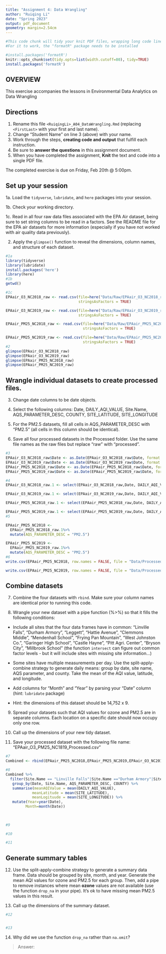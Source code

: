 ```yaml
---
title: "Assignment 4: Data Wrangling"
author: "Ruiqing Li"
date: "Spring 2023"
output: pdf_document
geometry: margin=2.54cm
---
```


```r
#This code chunk will tidy your knit PDF files, wrapping long code lines
#For it to work, the "formatR" package needs to be installed

#install.packages('formatR')
knitr::opts_chunk$set(tidy.opts=list(width.cutoff=80), tidy=TRUE)
install.packages('formatR')
```


## OVERVIEW

This exercise accompanies the lessons in Environmental Data Analytics on Data Wrangling 

## Directions

1.  Rename this file `<RuiqingLi>_A04_DataWrangling.Rmd` (replacing `<FirstLast>` with your first and last name).
2. Change "Student Name" on line 3 (above) with your name.
3. Work through the steps, **creating code and output** that fulfill each instruction.
4. Be sure to **answer the questions** in this assignment document.
5. When you have completed the assignment, **Knit** the text and code into a single PDF file.

The completed exercise is due on Friday, Feb 20th @ 5:00pm.

## Set up your session 

1a. Load the `tidyverse`,  `lubridate`, and `here` packages into your session.

1b. Check your working directory.

1c. Read in all four raw data files associated with the EPA Air dataset, being sure to set string columns to be read in a factors. See the README file for the EPA air datasets for more information (especially if you have not worked with air quality data previously). 

2. Apply the `glimpse()` function to reveal the dimensions, column names, and structure of each dataset. 

```r
#1a 
library(tidyverse)
library(lubridate)
install.packages('here')
library(here)
#1b 
getwd()
```

```r
#1c 
EPAair_O3_NC2018_raw <- read.csv(file=here("Data/Raw/EPAair_O3_NC2018_raw.csv"),
                                 stringsAsFactors = TRUE)

EPAair_O3_NC2019_raw <- read.csv(file=here("Data/Raw/EPAair_O3_NC2019_raw.csv"),
                                 stringsAsFactors = TRUE)

EPAair_PM25_NC2018_raw <- read.csv(file=here("Data/Raw/EPAair_PM25_NC2018_raw.csv"),
                                   stringsAsFactors = TRUE)

EPAair_PM25_NC2019_raw <- read.csv(file=here("Data/Raw/EPAair_PM25_NC2019_raw.csv"),
                                   stringsAsFactors = TRUE)
#2 
glimpse(EPAair_O3_NC2018_raw)
glimpse(EPAair_O3_NC2019_raw)
glimpse(EPAair_PM25_NC2018_raw)
glimpse(EPAair_PM25_NC2019_raw)
```


## Wrangle individual datasets to create processed files.

3. Change date columns to be date objects.

4. Select the following columns: Date, DAILY_AQI_VALUE, Site.Name, AQS_PARAMETER_DESC, COUNTY, SITE_LATITUDE, SITE_LONGITUDE

5. For the PM2.5 datasets, fill all cells in AQS_PARAMETER_DESC with "PM2.5" (all cells in this column should be identical).

6. Save all four processed datasets in the Processed folder. Use the same file names as the raw files but replace "raw" with "processed".

```r
#3
EPAair_O3_NC2018_raw$Date <- as.Date(EPAair_O3_NC2018_raw$Date, format = "%m/%d/%Y")
EPAair_O3_NC2019_raw$Date <- as.Date(EPAair_O3_NC2019_raw$Date, format = "%m/%d/%Y")
EPAair_PM25_NC2018_raw$Date <- as.Date(EPAair_PM25_NC2018_raw$Date, format = "%m/%d/%Y")
EPAair_PM25_NC2019_raw$Date <- as.Date(EPAair_PM25_NC2019_raw$Date, format = "%m/%d/%Y")
```

```r
#4
EPAair_O3_NC2018_raw.1 <- select(EPAair_O3_NC2018_raw,Date, DAILY_AQI_VALUE, Site.Name, AQS_PARAMETER_DESC, COUNTY, SITE_LATITUDE, SITE_LONGITUDE)

EPAair_O3_NC2019_raw.1 <- select(EPAair_O3_NC2019_raw,Date, DAILY_AQI_VALUE, Site.Name, AQS_PARAMETER_DESC, COUNTY, SITE_LATITUDE, SITE_LONGITUDE)

EPAair_PM25_NC2018_raw.1 <- select(EPAair_PM25_NC2018_raw,Date, DAILY_AQI_VALUE, Site.Name, AQS_PARAMETER_DESC, COUNTY, SITE_LATITUDE, SITE_LONGITUDE)

EPAair_PM25_NC2019_raw.1 <- select(EPAair_PM25_NC2019_raw,Date, DAILY_AQI_VALUE, Site.Name, AQS_PARAMETER_DESC, COUNTY, SITE_LATITUDE, SITE_LONGITUDE)
#5

EPAair_PM25_NC2018 <-
  EPAair_PM25_NC2018_raw.1%>%
  mutate(AQS_PARAMETER_DESC = "PM2.5")

EPAair_PM25_NC2019 <-
  EPAair_PM25_NC2019_raw.1%>%
  mutate(AQS_PARAMETER_DESC = "PM2.5")
#6
write.csv(EPAair_PM25_NC2018, row.names = FALSE, file = "Data/Processed/EPAair_PM25_NC2018_Processed.csv")

write.csv(EPAair_PM25_NC2019, row.names = FALSE, file = "Data/Processed/EPAair_PM25_NC2019_Processed.csv")
```


## Combine datasets

7. Combine the four datasets with `rbind`. Make sure your column names are identical prior to running this code.

8. Wrangle your new dataset with a pipe function (%>%) so that it fills the following conditions: 

  * Include all sites that the four data frames have in common: "Linville Falls", "Durham Armory", "Leggett", "Hattie Avenue", "Clemmons Middle", "Mendenhall School", "Frying Pan Mountain", "West Johnston Co.", "Garinger High School", "Castle Hayne", "Pitt Agri. Center", "Bryson City", "Millbrook School" (the function `intersect` can figure out common factor levels - but it will include sites with missing site information...) 

  * Some sites have multiple measurements per day. Use the split-apply-combine strategy to generate daily means: group by date, site name, AQS parameter, and county. Take the mean of the AQI value, latitude, and longitude.
  
  * Add columns for "Month" and "Year" by parsing your "Date" column (hint: `lubridate` package)
  
  * Hint: the dimensions of this dataset should be 14,752 x 9.

9. Spread your datasets such that AQI values for ozone and PM2.5 are in separate columns. Each location on a specific date should now occupy only one row.

10. Call up the dimensions of your new tidy dataset.

11. Save your processed dataset with the following file name: "EPAair_O3_PM25_NC1819_Processed.csv"

```r
#7 
Combined <- rbind(EPAair_PM25_NC2018,EPAair_PM25_NC2019,EPAair_O3_NC2019_raw.1,EPAair_O3_NC2018_raw.1)

#8 
Combined %>% 
  filter(Site.Name == "Linville Falls"|Site.Name =="Durham Armory"|Site.Name =="Leggett"| Site.Name =="Hattie Avenue"| Site.Name =="Clemmons Middle"| Site.Name =="Mendenhall School"| Site.Name =="Frying Pan Mountain"| Site.Name =="West Johnston Co."| Site.Name =="Garinger High School"|Site.Name == "Castle Hayne"| Site.Name =="Pitt Agri. Center"| Site.Name =="Bryson City"|Site.Name =="Millbrook School") %>%
   group_by(Date, Site.Name, AQS_PARAMETER_DESC, COUNTY) %>%
   summarise(meanAQIValue = mean(DAILY_AQI_VALUE), 
            meanLatitude = mean(SITE_LATITUDE), 
            meanLogituude = mean(SITE_LONGITUDE)) %>%
   mutate(Year=year(Date),
         Month=month(Date))
            
  
 
#9

#10

#11

```


## Generate summary tables

12. Use the split-apply-combine strategy to generate a summary data frame. Data should be grouped by site, month, and year. Generate the mean AQI values for ozone and PM2.5 for each group. Then, add a pipe to remove instances where mean **ozone** values are not available (use the function `drop_na` in your pipe). It's ok to have missing mean PM2.5 values in this result. 

13. Call up the dimensions of the summary dataset.

```r

#12


#13


```

14. Why did we use the function `drop_na` rather than `na.omit`?

> Answer: 
